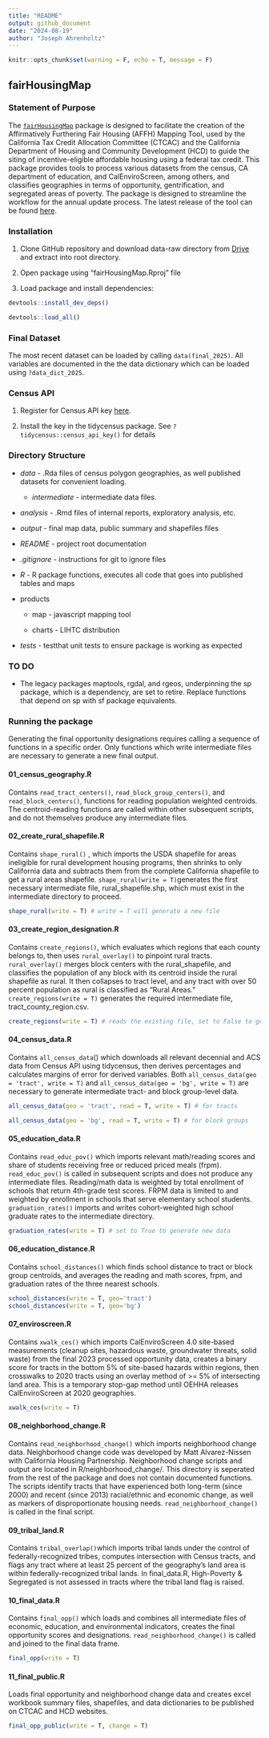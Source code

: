 ```yaml
---
title: "README"
output: github_document
date: "2024-08-19"
author: "Joseph Ahrenholtz"
---
```


```r
knitr::opts_chunk$set(warning = F, echo = T, message = F)
```

## fairHousingMap

### Statement of Purpose

The [`fairHousingMap`](https://github.com/JosephAhrenholtz/fairHousingMap "Go to definition") package is designed to facilitate the creation of the Affirmatively Furthering Fair Housing (AFFH) Mapping Tool, used by the California Tax Credit Allocation Committee (CTCAC) and the California Department of Housing and Community Development (HCD) to guide the siting of incentive-eligible affordable housing using a federal tax credit. This package provides tools to process various datasets from the census, CA department of education, and CalEnviroScreen, among others, and classifies geographies in terms of opportunity, gentrification, and segregated areas of poverty. The package is designed to streamline the workflow for the annual update process. The latest release of the tool can be found [here](https://belonging.berkeley.edu/2024-hcd-affh-mapping-tool).

### Installation

1.  Clone GitHub repository and download data-raw directory from [Drive](https://drive.google.com/drive/folders/1p0_igbmI02SInUi22O5naaki1f1Q_YKl?usp=drive_link) and extract into root directory.

2.  Open package using "fairHousingMap.Rproj" file

3.  Load package and install dependencies:

```r
devtools::install_dev_deps()
```

```r
devtools::load_all()
```

### Final Dataset

The most recent dataset can be loaded by calling `data(final_2025)`. All variables are documented in the the data dictionary which can be loaded using `?data_dict_2025`.

### Census API

1.  Register for Census API key [here](https://api.census.gov/data/key_signup.html).

2.  Install the key in the tidycensus package. See `?tidycensus::census_api_key()` for details

### Directory Structure

-   *data* - .Rda files of census polygon geographies, as well published datasets for convenient loading.

    -   *intermediate* - intermediate data files.

-   *analysis* - .Rmd files of internal reports, exploratory analysis, etc.

-   *output* - final map data, public summary and shapefiles files

-   *README* - project root documentation

-   *.gitignore* - instructions for git to ignore files

-   *R* - R package functions, executes all code that goes into published tables and maps

-   products

    -   map - javascript mapping tool

    -   charts - LIHTC distribution

-   *tests* - testthat unit tests to ensure package is working as expected

### TO DO

-   The legacy packages maptools, rgdal, and rgeos, underpinning the sp package, which is a dependency, are set to retire. Replace functions that depend on sp with sf package equivalents.

### Running the package

Generating the final opportunity designations requires calling a sequence of functions in a specific order. Only functions which write intermediate files are necessary to generate a new final output.

#### **01_census_geography.R**

Contains `read_tract_centers()`, `read_block_group_centers()`, and `read_block_centers()`, functions for reading population weighted centroids. The centroid-reading functions are called within other subsequent scripts, and do not themselves produce any intermediate files.

#### **02_create_rural_shapefile.R**

Contains `shape_rural()` , which imports the USDA shapefile for areas ineligible for rural development housing programs, then shrinks to only California data and subtracts them from the complete California shapefile to get a rural areas shapefile. `shape_rural(write = T)`generates the first necessary intermediate file, rural_shapefile.shp, which must exist in the intermediate directory to proceed.

```r
shape_rural(write = T) # write = T will generate a new file
```

#### **03_create_region_designation.R**

Contains `create_regions()`, which evaluates which regions that each county belongs to, then uses `rural_overlay()` to pinpoint rural tracts. `rural_overlay()` merges block centers with the rural_shapefile, and classifies the population of any block with its centroid inside the rural shapefile as rural. It then collapses to tract level, and any tract with over 50 percent population as rural is classified as "Rural Areas." `create_regions(write = T)` generates the required intermediate file, tract_county_region.csv.

```r
create_regions(write = T) # reads the existing file, set to False to generate new
```

#### 04_census_data.R

Contains `all_census_data`() which downloads all relevant decennial and ACS data from Census API using tidycensus, then derives percentages and calculates margins of error for derived variables. Both `all_census_data(geo = 'tract', write = T)` and `all_census_data(geo = 'bg', write = T)` are necessary to generate intermediate tract- and block group-level data.

```r
all_census_data(geo = 'tract', read = T, write = T) # for tracts
```

```r
all_census_data(geo = 'bg', read = T, write = T) # for block groups
```

#### 05_education_data.R

Contains `read_educ_pov()` which imports relevant math/reading scores and share of students receiving free or reduced priced meals (frpm). `read_educ_pov()` is called in subsequent scripts and does not produce any intermediate files. Reading/math data is weighted by total enrollment of schools that return 4th-grade test scores. FRPM data is limited to and weighted by enrollment in schools that serve elementary school students. `graduation_rates()` imports and writes cohort-weighted high school graduate rates to the intermediate directory.

```r
graduation_rates(write = T) # set to True to generate new data
```

#### 06_education_distance.R

Contains `school_distances()` which finds school distance to tract or block group centroids, and averages the reading and math scores, frpm, and graduation rates of the three nearest schools.

```r
school_distances(write = T, geo='tract')
school_distances(write = T, geo='bg')
```

#### 07_enviroscreen.R

Contains `xwalk_ces()` which imports CalEnviroScreen 4.0 site-based measurements (cleanup sites, hazardous waste, groundwater threats, solid waste) from the final 2023 processed opportunity data, creates a binary score for tracts in the bottom 5% of site-based hazards within regions, then crosswalks to 2020 tracts using an overlay method of \>= 5% of intersecting land area. This is a temporary stop-gap method until OEHHA releases CalEnviroScreen at 2020 geographies.

```r
xwalk_ces(write = T)
```

#### 08_neighborhood_change.R

Contains `read_neighborhood_change()` which imports neighborhood change data. Neighborhood change code was developed by Matt Alvarez-Nissen with California Housing Partnership. Neighborhood change scripts and output are located in R/neighborhood_change/. This directory is seperated from the rest of the package and does not contain documented functions. The scripts identify tracts that have experienced both long-term (since 2000) and recent (since 2013) racial/ethnic and economic change, as well as markers of disproportionate housing needs. `read_neighborhood_change()` is called in the final script.

#### 09_tribal_land.R

Contains `tribal_overlap()`which imports tribal lands under the control of federally-recognized tribes, computes intersection with Census tracts, and flags any tract where at least 25 percent of the geography's land area is within federally-recognized tribal lands. In final_data.R, High-Poverty & Segregated is not assessed in tracts where the tribal land flag is raised.

#### 10_final_data.R

Contains `final_opp()` which loads and combines all intermediate files of economic, education, and environmental indicators, creates the final opportunity scores and designations. `read_neighborhood_change()` is called and joined to the final data frame.

```r
final_opp(write = T)
```

#### 11_final_public.R

Loads final opportunity and neighborhood change data and creates excel workbook summary files, shapefiles, and data dictionaries to be published on CTCAC and HCD websites.

```r
final_opp_public(write = T, change = T)
```
